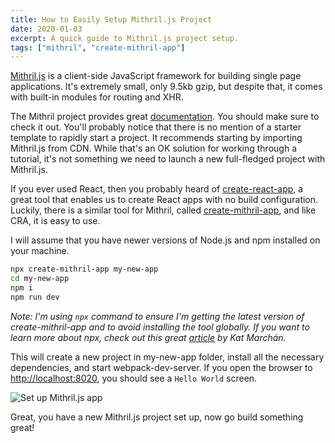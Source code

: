 ---
title: How to Easily Setup Mithril.js Project
date: 2020-01-03
excerpt: A quick guide to Mithril.js project setup.
tags: ["mithril", "create-mithril-app"]
---

[Mithril.js](https://mithril.js.org/) is a client-side JavaScript framework for building single page applications. It's extremely small, only 9.5kb gzip, but despite that, it comes with built-in modules for routing and XHR.

The Mithril project provides great [documentation](https://mithril.js.org/#getting-started). You should make sure to check it out. You'll probably notice that there is no mention of a starter template to rapidly start a project. It recommends starting by importing Mithril.js from CDN. While that's an OK solution for working through a tutorial, it's not something we need to launch a new full-fledged project with Mithril.js.

If you ever used React, then you probably heard of [create-react-app](https://github.com/facebook/create-react-app), a great tool that enables us to create React apps with no build configuration. Luckily, there is a similar tool for Mithril, called [create-mithril-app](https://github.com/highmountaintea/create-mithril-app), and like CRA, it is easy to use.

I will assume that you have newer versions of Node.js and npm installed on your machine.

```bash
npx create-mithril-app my-new-app
cd my-new-app
npm i
npm run dev
```

_Note: I'm using `npx` command to ensure I'm getting the latest version of create-mithril-app and to avoid installing the tool globally. If you want to learn more about npx, check out this great [article](https://medium.com/@maybekatz/introducing-npx-an-npm-package-runner-55f7d4bd282b) by Kat Marchán._

This will create a new project in my-new-app folder, install all the necessary dependencies, and start webpack-dev-server. If you open the browser to [http://localhost:8020](http://localhost:8020/), you should see a `Hello World` screen.

![Set up Mithril.js app](./mithril-app.png)

Great, you have a new Mithril.js project set up, now go build something great!
